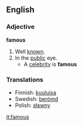 ==English==
===Adjective===
'''famous'''
#Well [[known]].
#In the [[public]] eye.
#* A [[celebrity]] is '''famous'''

===Translations===
*Finnish: [[kuuluisa]]
*Swedish: [[berömd]]
*Polish: [[sławny]]
[[it:famous]]